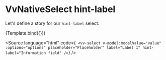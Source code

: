 
<Meta title="Components/NativeSelect/Props/hint-label" />

# VvNativeSelect hint-label

Let's define a story for our `hint-label` select.

<Canvas>
	<Story
		name="hint-label"
		play={hintLabelTest}
		args={{
			label: 'Lorem Ipsum',
			placeholder: 'Placeholder',
			options: ['Option 1', 'Option 2', 'Option 3'],
			hintLabel: 'Information field',
			'data-testId': 'select'
		}}>
		{Template.bind({})}
	</Story>
</Canvas>

<Source
	language="html"
	code={`
<vv-select
	v-model:modelValue="value"
	:options="options"
	placeholder="Placeholder"
	label="Label 1"
	hint-label="Information field"
/>`}
/>
